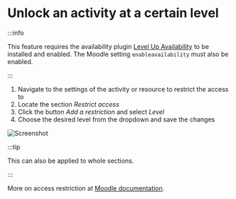 # Unlock an activity at a certain level

:::info

This feature requires the availability plugin [Level Up Availability](https://moodle.org/plugins/availability_xp) to be installed and enabled. The Moodle setting `enableavailability` must also be enabled.

:::

1. Navigate to the settings of the activity or resource to restrict the access to
2. Locate the section _Restrict access_
3. Click the button _Add a restriction_ and select _Level_
4. Choose the desired level from the dropdown and save the changes

![Screenshot](level-up-access-restriction.png)

:::tip

This can also be applied to whole sections.

:::

More on access restriction at [Moodle documentation](https://docs.moodle.org/en/Restrict_access_settings).
